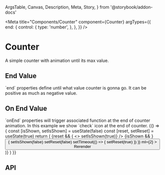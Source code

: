   ArgsTable,
  Canvas,
  Description,
  Meta,
  Story,
} from '@storybook/addon-docs'

<Meta
  title="Components/Counter"
  component={Counter}
  argTypes={{
    end: {
      control: {
        type: 'number',
      },
    },
  }}
/>

# Counter

<Description>A simple counter with animation until its max value.</Description>

<Canvas>
  <Story name="Basic">
    <Counter end={20} />
  </Story>
</Canvas>

## End Value

<Description>
  `end` properties define until what value counter is gonna go. It can be
  positive as much as negative value.
</Description>

<Canvas>
  <Story name="End Value">
    <Counter end={100} />
    <Counter end={-100} />
  </Story>
</Canvas>

## On End Value

<Description>
  `onEnd` properties will trigger associated function at the end of counter
  animation. In this example we show `check` icon at the end of counter.
</Description>

<Canvas>
  <Story name="On End Value">
    {() => {
      const [isShown, setIsShown] = useState(false)
      const [reset, setReset] = useState(true)
      return (
        <FlexBox alignItems="center">
          {reset && (
            <>
              <Counter end={1000} onEnd={() => setIsShown(true)} />
              {isShown && <Icon name="check" ml={1} />}
              <Button
                size="xxsmall"
                onClick={() => {
                  setIsShown(false)
                  setReset(false)
                  setTimeout(() => {
                    setReset(true)
                  })
                }}
                ml={2}
              >
                Rerender
              </Button>
            </>
          )}
        </FlexBox>
      )
    }}
  </Story>
</Canvas>

## API

<ArgsTable of={Counter} />

